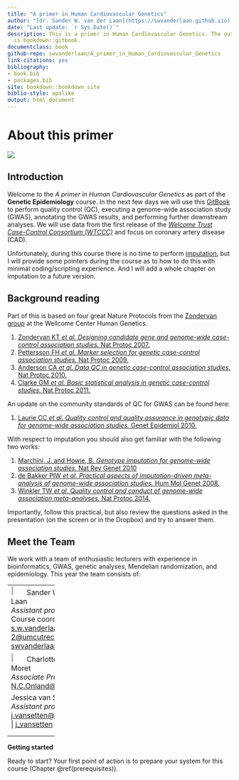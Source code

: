 ```yaml
--- 
title: "A primer in Human Cardiovascular Genetics"
author: "[dr. Sander W. van der Laan](https://swvanderlaan.github.iio) | [swvanderlaan](https://www.twitter.com/swvanderlaan)"
date: "Last update: `r Sys.Date()`"
description: This is a primer in Human Cardiovascular Genetics. The output format for this example
  is bookdown::gitbook.
documentclass: book
github-repo: swvanderlaan/A_primer_in_Human_Cardiovascular_Genetics
link-citations: yes
bibliography:
- book.bib
- packages.bib
site: bookdown::bookdown_site
biblio-style: apalike
output: html_document
---
```


<!--"Using GitBooks to create Open course materials"-->
# About this primer

![](./img/using_gitbook.jpeg)

## Introduction

Welcome to the _A primer in Human Cardiovascular Genetics_ as part of the **Genetic Epidemiology** course. In the next few days we will use this [GitBook](https://cjvanlissa.github.io/gitbook-demo/) to perform quality control (QC), executing a genome-wide association study (GWAS), annotating the GWAS results, and performing further downstream analyses. We will use data from the first release of the [*Welcome Trust Case-Control Consortium (WTCCC)*](https://www.wtccc.org.uk/ccc1/overview.html){target="_blank"} and focus on coronary artery disease (CAD). 

Unfortunately, during this course there is no time to perform [imputation](https://www.nature.com/articles/nrg2796), but I will provide some pointers during the course as to how to do this with minimal coding/scripting experience. And I will add a whole chapter on imputation to a future version. 


## Background reading

Part of this is based on four great Nature Protocols from the [Zondervan group](https://www.well.ox.ac.uk/research/research-groups/zondervan-group){target="_blank"} at the Wellcome Center Human Genetics.

1. [Zondervan KT _et al._ *Designing candidate gene and genome-wide case-control association studies.* Nat Protoc 2007.](https://www.ncbi.nlm.nih.gov/pubmed/17947991){target="_blank"}
2. [Pettersson FH _et al._ *Marker selection for genetic case-control association studies.* Nat Protoc 2009.](https://www.ncbi.nlm.nih.gov/pubmed/19390530){target="_blank"}
3. [Anderson CA _et al._ *Data QC in genetic case-control association studies.* Nat Protoc 2010.](https://www.ncbi.nlm.nih.gov/pubmed/21085122){target="_blank"}
4. [Clarke GM _et al._ *Basic statistical analysis in genetic case-control studies.* Nat Protoc 2011.](https://www.ncbi.nlm.nih.gov/pubmed/21293453){target="_blank"}

An update on the community standards of QC for GWAS can be found here:

1. [Laurie CC _et al._ *Quality control and quality assurance in genotypic data for genome-wide association studies.* Genet Epidemiol 2010.](https://www.ncbi.nlm.nih.gov/pubmed/20718045){target="_blank"}

With respect to imputation you should also get familiar with the following two works:

1. [Marchini, J. and Howie, B. *Genotype imputation for genome-wide association studies.* Nat Rev Genet 2010](https://doi.org/10.1038/nrg2796){target="_blank"}
2. [de Bakker PIW _et al._ *Practical aspects of imputation-driven meta-analysis of genome-wide association studies.* Hum Mol Genet 2008.](https://www.ncbi.nlm.nih.gov/pubmed/18852200){target="_blank"}
3. [Winkler TW _et al._ *Quality control and conduct of genome-wide association meta-analyses.* Nat Protoc 2014.](https://www.ncbi.nlm.nih.gov/pubmed/24762786){target="_blank"}

Importantly, follow this practical, but also review the questions asked in the presentation (on the screen or in the Dropbox) and try to answer them.
  
## Meet the Team

We work with a team of enthusiastic lecturers with experience in bioinformatics, GWAS, genetic analyses, Mendelian randomization, and epidemiology. This year the team consists of:

--------------
![](img/_team/sander_vander_laan.jpg){width=15%} Sander W. van der Laan </br>_Assistant professor_</br>Course coordinator</br><s.w.vanderlaan-2@umcutrecht.nl> | [swvanderlaan](http://www.twitter.com/swvanderlaan){target="_blank"}

![](img/_team/charlotte_onland.jpg){width=15%} Charlotte Onland-Moret </br>_Associate Professor_</br><N.C.Onland@umcutrecht.nl> 

[](img/_team/jessica_van_setten.jpg){width=15%} Jessica van Setten </br>_Assistant professor_</br><j.vansetten@umcutrecht.nl> | [j_vansetten](http://www.twitter.com/j_vansetten){target="_blank"}

<!-- ![](img/_team/arjan_boltjes.jpg){width=15%} Arjan Boltjes </br>_Postdoctoral researcher_</br><a.boltjes@umcutrecht.nl> | [arjanboltjes](http://www.twitter.com/arjanboltjes){target="_blank"} -->

<!-- ![](img/_team/joanna_bon_berg.jpg){width=15%} Joanna von Berg </br>_PhD student_</br><j.vonberg-24@umcutrecht.nl> | [JoannavonBerg](http://www.twitter.com/JoannavonBerg){target="_blank"} -->

--------------


**Getting started**
  
Ready to start? Your first point of action is to prepare your system for this course (Chapter \@ref(prerequisites)). 
